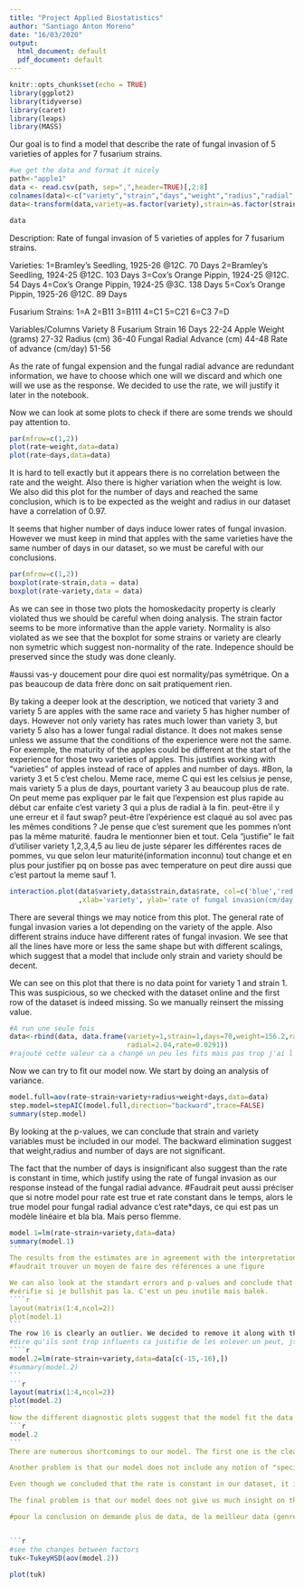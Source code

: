 ```yaml
---
title: "Project Applied Biostatistics"
author: "Santiago Anton Moreno"
date: "16/03/2020"
output:
  html_document: default
  pdf_document: default
---
```


```r
knitr::opts_chunk$set(echo = TRUE)
library(ggplot2)
library(tidyverse)
library(caret)
library(leaps)
library(MASS)
```
Our goal is to find a model that describe the rate of fungal invasion of 5 varieties of apples for 7 fusarium strains.
````r
#we get the data and format it nicely
path<-"apple1"
data <- read.csv(path, sep=",",header=TRUE)[,2:8]
colnames(data)<-c("variety","strain","days","weight","radius","radial","rate")
data<-transform(data,variety=as.factor(variety),strain=as.factor(strain))

data
````

Description: Rate of fungal invasion of 5 varieties of apples for 7 fusarium
strains.

Varieties:
1=Bramley's Seedling, 1925-26 @12C. 70 Days
2=Bramley's Seedling, 1924-25 @12C. 103 Days
3=Cox's Orange Pippin, 1924-25 @12C. 54 Days
4=Cox's Orange Pippin, 1924-25 @3C. 138 Days
5=Cox's Orange Pippin, 1925-26 @12C. 89 Days


Fusarium Strains:
1=A
2=B11
3=B111
4=C1
5=C21
6=C3
7=D

Variables/Columns
Variety    8
Fusarium Strain   16
Days    22-24
Apple Weight (grams)   27-32
Radius (cm)   36-40
Fungal Radial Advance (cm)  44-48
Rate of advance (cm/day)   51-56

As the rate of fungal expension and the fungal radial advance are redundant information, we have to choose which one will we discard and which one will we use as the response. We decided to use the rate, we will justify it later in the notebook.

Now we can look at some plots to check if there are some trends we should pay attention to.

```r
par(mfrow=c(1,2))
plot(rate~weight,data=data)
plot(rate~days,data=data)
```
It is hard to tell exactly but it appears there is no correlation between the rate and the weight. Also there is higher variation when the weight is low. We also did this plot for the number of days and reached the same conclusion, which is to be expected as the weight and radius in our dataset have a correlation of 0.97.

It seems that higher number of days induce lower rates of fungal invasion. However we must keep in mind that apples with the same varieties have the same number of days in our dataset, so we must be careful with our conclusions.

````r
par(mfrow=c(1,2))
boxplot(rate~strain,data = data)
boxplot(rate~variety,data = data)
````
As we can see in those two plots the homoskedacity property is clearly violated thus we should be careful when doing analysis. The strain factor seems to be more informative than the apple variety. Normality is also violated as we see that the boxplot for some strains or variety are clearly non symetric which suggest non-normality of the rate. Indepence should be preserved since the study was done cleanly.

#aussi vas-y doucement pour dire quoi est normality/pas symétrique. On a pas beaucoup de data frère donc on sait pratiquement rien.

By taking a deeper look at the description, we noticed that variety 3 and variety 5 are apples with the same race and variety 5 has higher number of days. However not only variety has rates much lower than variety 3, but variety 5 also has a lower fungal radial distance. It does not makes sense unless we assume that the conditions of the experience were not the same. For exemple, the maturity of the apples could be different at the start of the experience for those two varieties of apples. This justifies working with "varieties" of apples instead of race of apples and number of days. 
#Bon, la variety 3 et 5 c'est chelou. Meme race, meme C qui est les celsius je pense, mais variety 5 a plus de days, pourtant variety 3 au beaucoup plus de rate. On peut meme pas expliquer par le fait que l'expension est plus rapide au début car enfaite c'est variety 3 qui a plus de radial à la fin. peut-être il y une erreur et il faut swap? peut-être l'expérience est claqué au sol avec pas les mêmes conditions ? Je pense que c'est  surement que les pommes n'ont pas la même maturité. faudra le mentionner bien et tout. Cela "justifie" le fait d'utiliser variety 1,2,3,4,5 au lieu de juste séparer les différentes races de pommes, vu que selon leur maturité(information inconnu) tout change et en plus pour justifier pq on bosse pas avec temperature on peut dire aussi que c'est partout la meme sauf 1.


````r
interaction.plot(data$variety,data$strain,data$rate, col=c('blue','red','violet','green','orange','grey','black'), lty=1
                 ,xlab='variety', ylab='rate of fungal invasion(cm/day)', trace.label= 'strain')#j'aurais pu mettre col=1:7 mais faut eviter le jaune 
````
There are several things we may notice from this plot. The general rate of fungal invasion varies a lot depending on the variety of the apple. Also different strains induce have different rates of fungal invasion. We see that all the lines have more or less the same shape but with different scalings, which suggest that a model that include only strain and variety should be decent.


We can see on this plot that there is no data point for variety 1 and strain 1. This was suspicious, so we checked with the dataset online and the first row of the dataset is indeed missing. So we manually reinsert the missing value.
```r
#A run une seule fois
data<-rbind(data, data.frame(variety=1,strain=1,days=70,weight=156.2,radius=3.66,
                             radial=2.04,rate=0.0291))
#rajouté cette valeur ca a changé un peu les fits mais pas trop j'ai l'impression
```
Now we can try to fit our model now. We start by doing an analysis of variance.
````r
model.full=aov(rate~strain+variety+radius+weight+days,data=data)
step.model=stepAIC(model.full,direction="backward",trace=FALSE)
summary(step.model)
````
By looking at the p-values, we can conclude that strain and variety variables must be included in our model. The backward elimination suggest that weight,radius and number of days are not significant. 

The fact that the number of days is insignificant also suggest than the rate is constant in time, which justify using the rate of fungal invasion as our response instead of the fungal radial advance.
#Faudrait peut aussi préciser que si notre model pour rate est true et rate constant dans le temps, alors le true model pour fungal radial advance c'est rate*days, ce qui est pas un modèle linéaire et bla bla. Mais perso flemme.
````r
model.1=lm(rate~strain+variety,data=data)
summary(model.1)
```
The results from the estimates are in agreement with the interpretation plot. For example, the estimates for the variables of strain 2 and 3 have negative values, which makes sense because in the interpretaion plot strain 2 and strain 3 induce the lowest rates of fungal invasion.
#faudrait trouver un moyen de faire des références a une figure

We can also look at the standart errors and p-values and conclude that some of those variable estimates may be equal to 0. However setting them to 0 would not change much in terms of fitting the data or change the interpretation of the model except maybe that some strains have the same effect on the rate.
#vérifie si je bullshit pas la. C'est un peu inutile mais balek.
````r
layout(matrix(1:4,ncol=2))
plot(model.1)
```
The row 16 is clearly an outlier. We decided to remove it along with the row 15 (also an outlier ) because they also have too much influence in our variable estimates.
#dire qu'ils sont trop influents ca justifie de les enlever un peut, jsp pas pouquoi mais le cook distance plot est remplacé par un truc chelou donc pas sure que se soit vrai, mais les valeur en strain 3 and strain 2 et variety 3 change pas mal en enlevant ces points
````r
model.2=lm(rate~strain+variety,data=data[c(-15,-16),])
#summary(model.2)
```
```r
layout(matrix(1:4,ncol=2))
plot(model.2)
```
Now the different diagnostic plots suggest that the model fit the data much better now, so we decide to use it as our final model.
```r
model.2
```
There are numerous shortcomings to our model. The first one is the clear lack of data, having only one data point per variety and strain is cleary too low, which means any outlier greatly influence our model. 

Another problem is that our model does not include any notion of "special interaction" between some stains and variety. For example, it is possible some varieties of apple have more immunity against some kind of fusarium strains than others. This might explain why we have outliers with our model.

Even though we concluded that the rate is constant in our dataset, it is still possible that we were wrong considering the low amount of data we have and that apples with the same varieties have the same number of days. In this case, using the rate as our response is not really relevant.

The final problem is that our model does not give us much insight on the fungal expension. Our model try to predict the rate of fungal expension for a given race without taking care of the temperature or maturity of the apple. For exemple, we do not know if the race of the apple matters a lot or if  any variation we might see between those races is caused by some other factor like the maturity of the apples at the start of the experience.

#pour la conclusion on demande plus de data, de la meilleur data (genre inclure température et maturité des pommes), faut aussi que les varité aies pas tous les même jours(ou alors qu'on puisse séparer les variétés par race et autres... parce que lâ ca va pas) et peut-etre on peut tenter des modèles plus complexes pas forcément linear regression de base dans le cas ou le rate pas constant.


```r
#see the changes between factors
tuk<-TukeyHSD(aov(model.2))
````
```r
plot(tuk)
````
